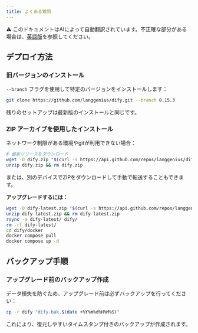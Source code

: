 ```yaml
---
title: よくある質問
---
```


<Note> ⚠️ このドキュメントはAIによって自動翻訳されています。不正確な部分がある場合は、[英語版](/en/self-hosting/quick-start/faqs)を参照してください。</Note>

## デプロイ方法

### 旧バージョンのインストール

`--branch` フラグを使用して特定のバージョンをインストールします：

```bash
git clone https://github.com/langgenius/dify.git --branch 0.15.3
```

残りのセットアップは最新版のインストールと同じです。

### ZIP アーカイブを使用したインストール

ネットワーク制限がある環境やgitが利用できない場合：

```bash
# 最新リリースをダウンロード
wget -O dify.zip "$(curl -s https://api.github.com/repos/langgenius/dify/releases/latest | jq -r '.zipball_url')"
unzip dify.zip && rm dify.zip
```

または、別のデバイスでZIPをダウンロードして手動で転送することもできます。

**アップグレードするには：**
```bash
wget -O dify-latest.zip "$(curl -s https://api.github.com/repos/langgenius/dify/releases/latest | jq -r '.zipball_url')"
unzip dify-latest.zip && rm dify-latest.zip
rsync -a dify-latest/ dify/
rm -rf dify-latest/
cd dify/docker
docker compose pull
docker compose up -d
```

## バックアップ手順

### アップグレード前のバックアップ作成

データ損失を防ぐため、アップグレード前は必ずバックアップを行ってください：

```bash
cp -r dify "dify.bak.$(date +%Y%m%d%H%M%S)"
```

これにより、復元しやすいタイムスタンプ付きのバックアップが作成されます。
